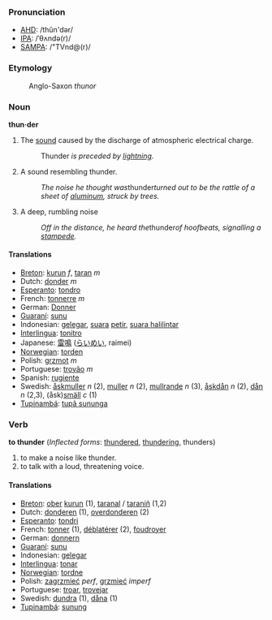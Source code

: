 === Pronunciation ===
*[[w:AHD|AHD]]: /thŭn'dər/
*[[w:IPA|IPA]]: /ˈθʌndə(r)/
*[[w:SAMPA|SAMPA]]: /"TVnd@(r)/

===Etymology===
:Anglo-Saxon ''thunor''

===Noun===
'''thun·der'''
#The [[sound]] caused by the discharge of atmospheric electrical charge. 
#:Thunder ''is preceded by [[lightning]].''
#A sound resembling thunder. 
#:''The noise he thought was ''thunder'' turned out to be the rattle of a sheet of [[aluminum]], struck by trees.''
#A deep, rumbling noise 
#:''Off in the distance, he heard the ''thunder'' of hoofbeats, signalling a [[stampede]].''

====Translations====
*[[Breton]]: [[kurun]] ''f'', [[taran]] ''m''
*Dutch: [[donder]] ''m''
*[[Esperanto]]: [[tondro]]
*French: [[tonnerre]] ''m''
*German: [[Donner]]
*[[Guaraní]]: [[sunu]]
*Indonesian: [[gelegar]], [[suara]] [[petir]], [[suara halilintar]]
*[[Interlingua]]: [[tonitro]]
*Japanese: [[雷鳴]] ([[らいめい]], raimei)
*[[Norwegian]]: [[torden]]
*Polish: [[grzmot]] ''m''
*Portuguese: [[trovão]] ''m''
*Spanish: [[rugiente]]
*Swedish: [[åskmuller]] ''n'' (2), [[muller]] ''n'' (2), [[mullrande]] ''n'' (3), [[åskdån]] ''n'' (2), [[dån]] ''n'' (2,3), (åsk)[[smäll]] ''c'' (1)
*[[Tupinambá]]: [[tupã sununga]]

===Verb===
'''to thunder''' (''Inflected forms'': [[thundered]], [[thundering]], thunders)
#to make a noise like thunder.
#to talk with a loud, threatening voice.

====Translations====
*[[Breton]]: [[ober]] [[kurun]] (1), [[taranal]] / [[taraniñ]] (1,2)
*Dutch: [[donderen]] (1), [[overdonderen]] (2)
*[[Esperanto]]: [[tondri]]
*French: [[tonner]] (1), [[déblatérer]] (2), [[foudroyer]]
*German: [[donnern]]
*[[Guaraní]]: [[sunu]]
*Indonesian: [[gelegar]]
*[[Interlingua]]: [[tonar]]
*[[Norwegian]]: [[tordne]]
*Polish: [[zagrzmieć]] ''perf'', [[grzmieć]] ''imperf''
*Portuguese: [[troar]], [[trovejar]]
*Swedish: [[dundra]] (1), [[dåna]] (1)
*[[Tupinambá]]: [[sunung]]